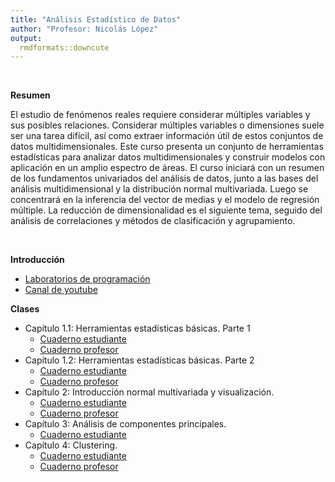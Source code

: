```yaml
---
title: "Análisis Estadístico de Datos"
author: "Profesor: Nicolás López"
output:
  rmdformats::downcute
---
```


<br>

**Resumen** 

El estudio de fenómenos reales requiere considerar múltiples variables y sus posibles relaciones. Considerar múltiples variables o dimensiones suele ser una tarea difícil, así como extraer información útil de estos conjuntos de datos multidimensionales. Este curso presenta un conjunto de herramientas estadísticas para analizar datos multidimensionales y construir modelos con aplicación en un amplio espectro de áreas. El curso iniciará con un resumen de los fundamentos univariados del análisis de datos, junto a las bases del análisis multidimensional y la distribución normal multivariada. Luego se concentrará en la inferencia del vector de medias y el modelo de regresión múltiple. La reducción de dimensionalidad es el siguiente tema, seguido del análisis de correlaciones y métodos de clasificación y agrupamiento. 

<br>

**Introducción**

- [Laboratorios de programación](https://anlopezl.github.io/files/AED/Laboratorios.html)
- [Canal de youtube](https://www.youtube.com/@SimpleEstad%C3%ADstica)

**Clases**

- Capítulo 1.1: Herramientas estadísticas básicas. Parte 1
  - [Cuaderno estudiante](https://anlopezl.github.io/files/AED/NB1_1_EST.html)
  - [Cuaderno profesor](https://anlopezl.github.io/files/AED/NB1_1_PRF.html)
- Capítulo 1.2: Herramientas estadísticas básicas. Parte 2
  - [Cuaderno estudiante](https://anlopezl.github.io/files/AED/NB1_2_EST.html)
  - [Cuaderno profesor](https://anlopezl.github.io/files/AED/NB1_2_PRF.html)
- Capítulo 2: Introducción normal multivariada y visualización.
  - [Cuaderno estudiante](https://anlopezl.github.io/files/AED/NB2_EST.html)
  - [Cuaderno profesor](https://anlopezl.github.io/files/AED/NB2_PRF.html)
- Capítulo 3: Análisis de componentes principales.
  - [Cuaderno estudiante](https://anlopezl.github.io/files/AED/NB3.html)
- Capítulo 4: Clustering.
  - [Cuaderno estudiante](https://anlopezl.github.io/files/AED/NB4_E.html)
  - [Cuaderno profesor](https://anlopezl.github.io/files/AED/NB4_P.html)
<!-- - Capítulo 5: Regresión lineal en múltiples variables. -->
<!--   - [Cuaderno estudiante](https://anlopezl.github.io/files/AED/NB5_EST.html) -->
<!--   - [Cuaderno profesor](https://anlopezl.github.io/files/AED/NB5_PRF.html) -->
<!-- - Capítulo 6: ANOVA. -->
<!--   - [Cuaderno estudiante](https://anlopezl.github.io/files/AED/NB6_EST.html) -->
<!--   - [Cuaderno profesor](https://anlopezl.github.io/files/AED/NB6_PRF.html) -->